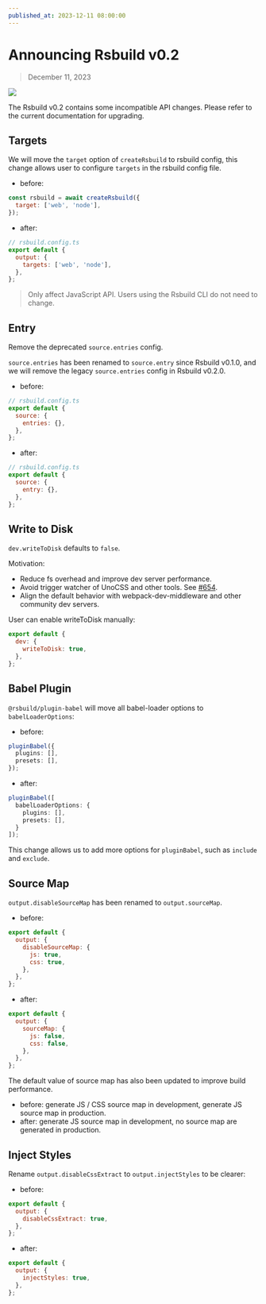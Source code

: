 ```yaml
---
published_at: 2023-12-11 08:00:00
---
```


# Announcing Rsbuild v0.2

> December 11, 2023

![](https://lf3-static.bytednsdoc.com/obj/eden-cn/rjhwzy/ljhwZthlaukjlkulzlp/rsbuild/Rsbuild-release-0-2.png)

The Rsbuild v0.2 contains some incompatible API changes. Please refer to the current documentation for upgrading.

## Targets

We will move the `target` option of `createRsbuild` to rsbuild config, this change allows user to configure `targets` in the rsbuild config file.

- before:

```js
const rsbuild = await createRsbuild({
  target: ['web', 'node'],
});
```

- after:

```js
// rsbuild.config.ts
export default {
  output: {
    targets: ['web', 'node'],
  },
};
```

> Only affect JavaScript API. Users using the Rsbuild CLI do not need to change.

## Entry

Remove the deprecated `source.entries` config.

`source.entries` has been renamed to `source.entry` since Rsbuild v0.1.0, and we will remove the legacy `source.entries` config in Rsbuild v0.2.0.

- before:

```js
// rsbuild.config.ts
export default {
  source: {
    entries: {},
  },
};
```

- after:

```js
// rsbuild.config.ts
export default {
  source: {
    entry: {},
  },
};
```

## Write to Disk

`dev.writeToDisk` defaults to `false`.

Motivation:

- Reduce fs overhead and improve dev server performance.
- Avoid trigger watcher of UnoCSS and other tools. See [#654](https://github.com/web-infra-dev/rsbuild/issues/654).
- Align the default behavior with webpack-dev-middleware and other community dev servers.

User can enable writeToDisk manually:

```js
export default {
  dev: {
    writeToDisk: true,
  },
};
```

## Babel Plugin

`@rsbuild/plugin-babel` will move all babel-loader options to `babelLoaderOptions`:

- before:

```ts
pluginBabel({
  plugins: [],
  presets: [],
});
```

- after:

```ts
pluginBabel([
  babelLoaderOptions: {
    plugins: [],
    presets: [],
  }
]);
```

This change allows us to add more options for `pluginBabel`, such as `include` and `exclude`.

## Source Map

`output.disableSourceMap` has been renamed to `output.sourceMap`.

- before:

```js
export default {
  output: {
    disableSourceMap: {
      js: true,
      css: true,
    },
  },
};
```

- after:

```js
export default {
  output: {
    sourceMap: {
      js: false,
      css: false,
    },
  },
};
```

The default value of source map has also been updated to improve build performance.

- before: generate JS / CSS source map in development, generate JS source map in production.
- after: generate JS source map in development, no source map are generated in production.

## Inject Styles

Rename `output.disableCssExtract` to `output.injectStyles` to be clearer:

- before:

```js
export default {
  output: {
    disableCssExtract: true,
  },
};
```

- after:

```js
export default {
  output: {
    injectStyles: true,
  },
};
```
